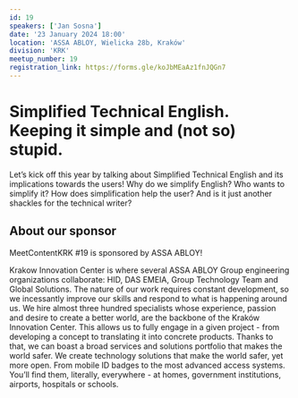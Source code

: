 ```yaml
---
id: 19
speakers: ['Jan Sosna']
date: '23 January 2024 18:00'
location: 'ASSA ABLOY, Wielicka 28b, Kraków'
division: 'KRK'
meetup_number: 19
registration_link: https://forms.gle/koJbMEaAz1fnJQGn7
---
```


# Simplified Technical English. Keeping it simple and (not so) stupid.

Let’s kick off this year by talking about Simplified Technical English and its
implications towards the users! Why do we simplify English? Who wants to
simplify it? How does simplification help the user? And is it just another
shackles for the technical writer?

## About our sponsor

MeetContentKRK #19 is sponsored by ASSA ABLOY!

Krakow Innovation Center is where several ASSA ABLOY Group engineering
organizations collaborate: HID, DAS EMEIA, Group Technology Team and Global
Solutions. The nature of our work requires constant development, so we
incessantly improve our skills and respond to what is happening around us. We
hire almost three hundred specialists whose experience, passion and desire to
create a better world, are the backbone of the Kraków Innovation Center. This
allows us to fully engage in a given project - from developing a concept to
translating it into concrete products. Thanks to that, we can boast a broad
services and solutions portfolio that makes the world safer. We create
technology solutions that make the world safer, yet more open. From mobile ID
badges to the most advanced access systems. You’ll find them, literally,
everywhere - at homes, government institutions, airports, hospitals or schools.
